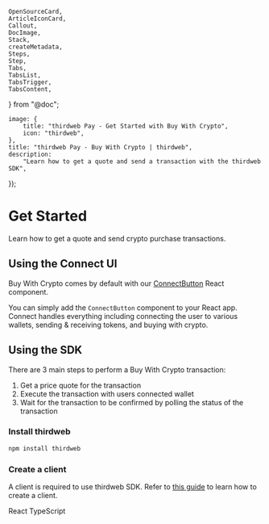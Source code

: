 	OpenSourceCard,
	ArticleIconCard,
	Callout,
	DocImage,
	Stack,
	createMetadata,
	Steps,
	Step,
	Tabs,
	TabsList,
	TabsTrigger,
	TabsContent,
} from "@doc";

	image: {
		title: "thirdweb Pay - Get Started with Buy With Crypto",
		icon: "thirdweb",
	},
	title: "thirdweb Pay - Buy With Crypto | thirdweb",
	description:
		"Learn how to get a quote and send a transaction with the thirdweb SDK",
});

# Get Started

Learn how to get a quote and send crypto purchase transactions.

## Using the Connect UI

Buy With Crypto comes by default with our [ConnectButton](/typescript/v5/react/components/ConnectButton) React component.

You can simply add the `ConnectButton` component to your React app. Connect handles everything including connecting the user to various wallets, sending & receiving tokens, and buying with crypto.

## Using the SDK

There are 3 main steps to perform a Buy With Crypto transaction:

1. Get a price quote for the transaction
2. Execute the transaction with users connected wallet
3. Wait for the transaction to be confirmed by polling the status of the transaction

### Install thirdweb

```bash
npm install thirdweb
```

### Create a client

A client is required to use thirdweb SDK. Refer to [this guide](/typescript/v5/client) to learn how to create a client.

<Tabs defaultValue="tab-1">
	<TabsList>
		<TabsTrigger value="tab-1">React</TabsTrigger>
		<TabsTrigger value="tab-2">TypeScript</TabsTrigger>
	</TabsList>

<TabsContent value="tab-1">
	<ReactExampleMDX />
</TabsContent>

<TabsContent value="tab-2">
	<TypeScriptExampleMDX />
</TabsContent>

</Tabs>
